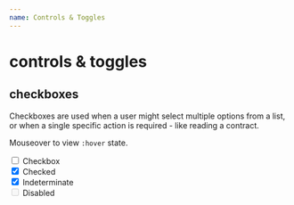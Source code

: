 ```yaml
---
name: Controls & Toggles
---
```



# controls & toggles

## checkboxes

Checkboxes are used when a user might select multiple options from a list, or when a single specific action is required - like reading a contract.

Mouseover to view `:hover` state.

<Playground>
  <div className="astro__checkbox">
    <input type="checkbox" id="checkbox1" />
    <label htmlFor="checkbox1">Checkbox</label>
  </div>

  <div className="astro__checkbox">
    <input type="checkbox" id="checkbox2" checked />
    <label htmlFor="checkbox2">Checked</label>
  </div>

  <div className="astro__checkbox astro__checkbox--indeterminate">
    <input type="checkbox" id="checkbox3" checked />
    <label htmlFor="checkbox3">Indeterminate</label>
  </div>

  <div className="astro__checkbox astro__checkbox--disabled">
    <input type="checkbox" id="checkbox4" disabled />
    <label htmlFor="checkbox4">Disabled</label>
  </div>
</Playground>
